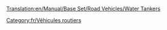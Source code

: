 [[Translation:en/Manual/Base Set/Road Vehicles/Water Tankers]]

{{fr/Vehicule routier|nom      = Camion-citerne d'eau Uhl
  |img      = Uhl_Water_Tanker.png
  |prix     = 4 551£ (9 102$)
  |vitesse  = 48 km/h (30 mph)
  |annualite= 421£ (842$)
  |design   = 1936
  |vie      = 15
  |capacite = 21000 litres d'eau
}}
{{fr/Vehicule routier|nom      = Camion-citerne d'eau Balogh
  |img      = Balogh_Water_Tanker.png
  |prix     = 5 781£ (11 562$)
  |vitesse  = 88 km/h (55 mph)
  |annualite= 787£ (1 574$)
  |design   = 1978
  |vie      = 15
  |capacite = 25000 litres d'eau
}}
{{fr/Vehicule routier|nom      = Camion-citerne d'eau MPS
  |img      = MPS_Water_Tanker.png
  |prix     = 6 191£ (12 382$)
  |vitesse  = 112 km/h (70 mph)
  |annualite= 1 125£ (2 250$)
  |design   = 2011
  |vie      = 15
  |capacite = 27000 litres d'eau
}}

[[Category:fr/Véhicules routiers]]